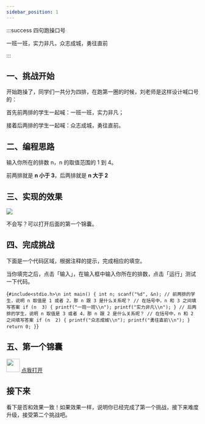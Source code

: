 ```yaml
---
sidebar_position: 1
---
```


:::success 四句跑操口号

一班一班，实力非凡，众志成城，勇往直前

:::

## 一、挑战开始

开始跑操了，同学们一共分为四排，在跑第一圈的时候，刘老师是这样设计喊口号的：

首先前两排的学生一起喊：一班一班，实力非凡；

接着后两排的学生一起喊：众志成城，勇往直前。

## 二、编程思路

输入你所在的排数 n，n 的取值范围的 1 到 4。

前两排就是 **n 小于 3**，后两排就是 **n 大于 2**

## 三、实现的效果

![](./img/第一圈效果.gif)

不会写？可以打开后面的第一个锦囊。

## 四、完成挑战

下面是一个代码区域，根据注释的提示，完成相应的填空。

当你填完之后，点击「输入」，在输入框中输入你所在的排数，点击「运行」测试一下代码。

<Editor language="c" showInput>{`#include<stdio.h>\n
int main()
{
    int n;
    scanf("%d", &n);
    // 前两排的学生，说明 n 取值是 1 或者 2，那 n 跟 3 是什么关系呢？
    // 在括号中，n 和 3 之间填写答案
    if (n  3) {
        printf("一班一班\\n");
        printf("实力非凡\\n");
    }
    // 后两排的学生，说明 n 取值是 3 或者 4，那 n 跟 2 是什么关系呢？
    // 在括号中，n 和 2 之间填写答案
    if (n  2) {
        printf("众志成城\\n");
        printf("勇往直前\\n");
    }
    return 0;
}`}</Editor>

## 五、第一个锦囊


<div className="container">
  <div className="row">
    <img src={jinnang} width="35" />
    <a
      className="button button--primary margin-left--sm"
      href="/clang/relational-operator/大于和小于"
      target="_blank"
    >
      点我打开
    </a>
  </div>
</div>

## 接下来

看下是否和效果一致！如果效果一样，说明你已经完成了第一个挑战，接下来难度升级，接受第二个挑战吧。
